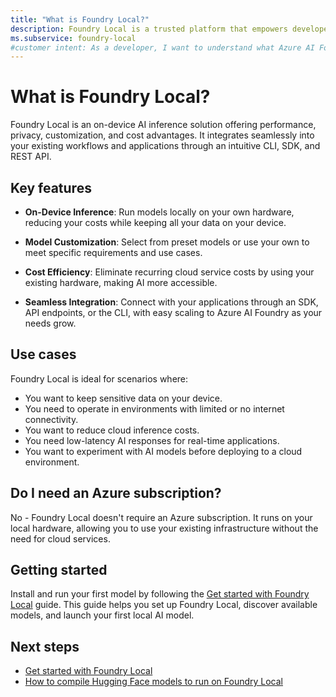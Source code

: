 ```yaml
---
title: "What is Foundry Local?"
description: Foundry Local is a trusted platform that empowers developers to drive innovation and shape the future with AI in a safe, secure, and responsible way on their devices.
ms.subservice: foundry-local
#customer intent: As a developer, I want to understand what Azure AI Foundry Local is so that I can use it to build AI applications.
---
```


# What is Foundry Local?


<FoundryLocalPreview />

Foundry Local is an on-device AI inference solution offering performance, privacy, customization, and cost advantages. It integrates seamlessly into your existing workflows and applications through an intuitive CLI, SDK, and REST API.

## Key features

- **On-Device Inference**: Run models locally on your own hardware, reducing your costs while keeping all your data on your device.

- **Model Customization**: Select from preset models or use your own to meet specific requirements and use cases.

- **Cost Efficiency**: Eliminate recurring cloud service costs by using your existing hardware, making AI more accessible.

- **Seamless Integration**: Connect with your applications through an SDK, API endpoints, or the CLI, with easy scaling to Azure AI Foundry as your needs grow.

## Use cases

Foundry Local is ideal for scenarios where:

- You want to keep sensitive data on your device.
- You need to operate in environments with limited or no internet connectivity.
- You want to reduce cloud inference costs.
- You need low-latency AI responses for real-time applications.
- You want to experiment with AI models before deploying to a cloud environment.

## Do I need an Azure subscription?

No - Foundry Local doesn't require an Azure subscription. It runs on your local hardware, allowing you to use your existing infrastructure without the need for cloud services.

## Getting started

Install and run your first model by following the [Get started with Foundry Local](get-started) guide. This guide helps you set up Foundry Local, discover available models, and launch your first local AI model.

## Next steps

- [Get started with Foundry Local](get-started)
- [How to compile Hugging Face models to run on Foundry Local](how-to/how-to-compile-hugging-face-models)
